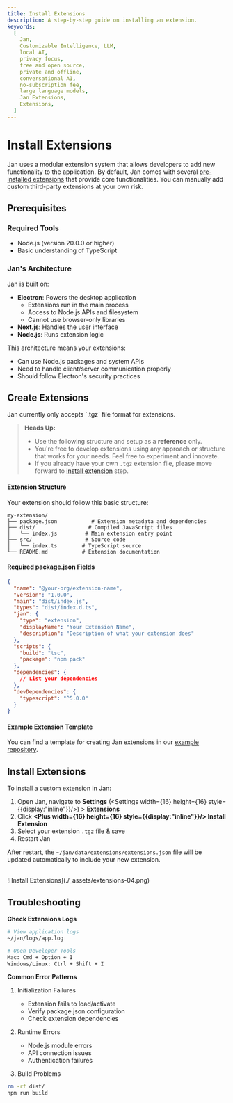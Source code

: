 ```yaml
---
title: Install Extensions
description: A step-by-step guide on installing an extension.
keywords:
  [
    Jan,
    Customizable Intelligence, LLM,
    local AI,
    privacy focus,
    free and open source,
    private and offline,
    conversational AI,
    no-subscription fee,
    large language models,
    Jan Extensions,
    Extensions,
  ]
---
```




# Install Extensions

Jan uses a modular extension system that allows developers to add new functionality to the application. By default, Jan comes with several [pre-installed extensions](/docs/extensions#core-extensions) that provide core functionalities. You can manually add custom third-party extensions at your own risk.

## Prerequisites

### Required Tools
- Node.js (version 20.0.0 or higher)
- Basic understanding of TypeScript

### Jan's Architecture
Jan is built on:
- **Electron**: Powers the desktop application
  - Extensions run in the main process
  - Access to Node.js APIs and filesystem
  - Cannot use browser-only libraries
- **Next.js**: Handles the user interface
- **Node.js**: Runs extension logic

This architecture means your extensions:
- Can use Node.js packages and system APIs
- Need to handle client/server communication properly
- Should follow Electron's security practices

## Create Extensions

<Callout type="info">
Jan currently only accepts `.tgz` file format for extensions.
</Callout>

> **Heads Up:**
> - Use the following structure and setup as a **reference** only.
> - You're free to develop extensions using any approach or structure that works for your needs. Feel free to experiment and innovate.
> - If you already have your own `.tgz` extension file, please move forward to [install extension](/docs/install-extensions#install-extensions) step. 

#### Extension Structure
Your extension should follow this basic structure:

```
my-extension/
├── package.json           # Extension metadata and dependencies
├── dist/                 # Compiled JavaScript files
│   └── index.js         # Main extension entry point
├── src/                 # Source code
│   └── index.ts        # TypeScript source
└── README.md           # Extension documentation
```

#### Required package.json Fields
```json
{
  "name": "@your-org/extension-name",
  "version": "1.0.0",
  "main": "dist/index.js",
  "types": "dist/index.d.ts",
  "jan": {
    "type": "extension",
    "displayName": "Your Extension Name",
    "description": "Description of what your extension does"
  },
  "scripts": {
    "build": "tsc",
    "package": "npm pack"
  },
  "dependencies": {
    // List your dependencies
  },
  "devDependencies": {
    "typescript": "^5.0.0"
  }
}
```

#### Example Extension Template

You can find a template for creating Jan extensions in our [example repository](https://github.com/janhq/extension-template).
## Install Extensions 

To install a custom extension in Jan:

1. Open Jan, navigate to **Settings** (<Settings width={16} height={16} style={{display:"inline"}}/>) > **Extensions**
2. Click **<Plus width={16} height={16} style={{display:"inline"}}/> Install Extension**
3. Select your extension `.tgz` file & save
4. Restart Jan

After restart, the `~/jan/data/extensions/extensions.json` file will be updated automatically to include your new extension.

<br/>
![Install Extensions](./_assets/extensions-04.png)
<br/>

## Troubleshooting
**Check Extensions Logs**

```bash
# View application logs
~/jan/logs/app.log

# Open Developer Tools
Mac: Cmd + Option + I
Windows/Linux: Ctrl + Shift + I
```
**Common Error Patterns**

1. Initialization Failures
   - Extension fails to load/activate
   - Verify package.json configuration
   - Check extension dependencies

2. Runtime Errors
   - Node.js module errors
   - API connection issues
   - Authentication failures

3. Build Problems
```bash
rm -rf dist/
npm run build
```

